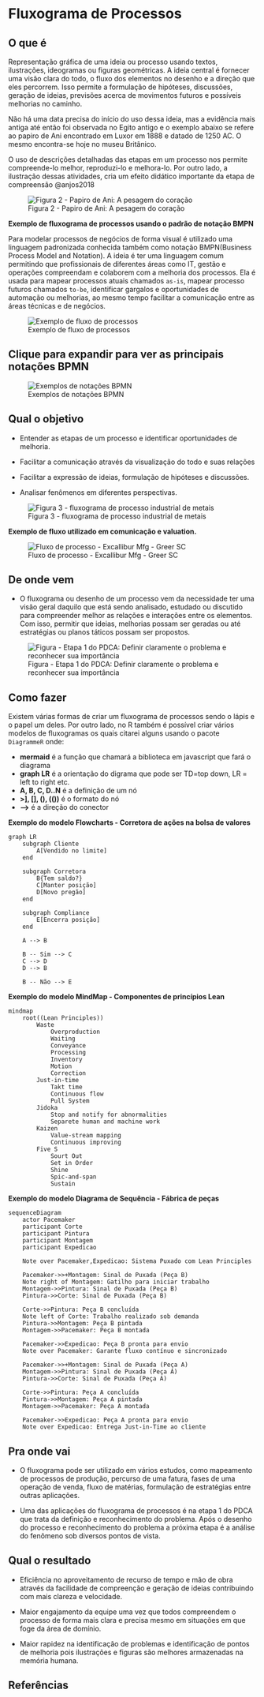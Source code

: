 # Fluxograma de Processos

## O que é {.unnumbered}

Representação gráfica de uma ideia ou processo usando textos, ilustrações, ideogramas ou figuras geométricas. A ideia central é fornecer uma visão clara do todo, o fluxo dos elementos no desenho e a direção que eles percorrem. Isso permite a formulação de hipóteses, discussões, geração de ideias, previsões acerca de movimentos futuros e possíveis melhorias no caminho.

Não há uma data precisa do início do uso dessa ideia, mas a evidência mais antiga até então foi observada no Egito antigo e o exemplo abaixo se refere ao papiro de Ani encontrado em Luxor em 1888 e datado de 1250 AC. O mesmo encontra-se hoje no museu Britânico.

O uso de descrições detalhadas das etapas em um processo nos permite compreende-lo melhor, reproduzi-lo e melhora-lo. Por outro lado, a ilustração dessas atividades, cria um efeito didático importante da etapa de compreensão @anjos2018

![Figura 2 - Papiro de Ani: A pesagem do coração](images/papiro_ani.jpg)

**Exemplo de fluxograma de processos usando o padrão de notação BMPN**

Para modelar processos de negócios de forma visual é utilizado uma linguagem padronizada conhecida também como notação BMPN(Business Process Model and Notation). A ideia é ter uma linguagem comum permitindo que profissionais de diferentes áreas como IT, gestão e operações compreendam e colaborem com a melhoria dos processos. Ela é usada para mapear processos atuais chamados `as-is`, mapear processo futuros chamados `to-be`, identificar gargalos e oportunidades de automação ou melhorias, ao mesmo tempo facilitar a comunicação entre as áreas técnicas e de negócios.

![Exemplo de fluxo de processos](images/fluxograma_process_cetil.jpg)

::: {.callout-tip collapse="true"}
## Clique para expandir para ver as principais notações BPMN

![Exemplos de notações BPMN](images/bpmn_notation.png)
:::

## Qual o objetivo {.unnumbered}

-   Entender as etapas de um processo e identificar oportunidades de melhoria.

-   Facilitar a comunicação através da visualização do todo e suas relações

-   Facilitar a expressão de ideias, formulação de hipóteses e discussões.

-   Analisar fenômenos em diferentes perspectivas.

![Figura 3 - fluxograma de processo industrial de metais](images/figura_processo.png)

**Exemplo de fluxo utilizado em comunicação e valuation.**

![Fluxo de processo - Excallibur Mfg - Greer SC](images/process_excallibur.png)

## De onde vem {.unnumbered}

-   O fluxograma ou desenho de um processo vem da necessidade ter uma visão geral daquilo que está sendo analisado, estudado ou discutido para compreender melhor as relações e interações entre os elementos. Com isso, permitir que ideias, melhorias possam ser geradas ou até estratégias ou planos táticos possam ser propostos.

![Figura - Etapa 1 do PDCA: Definir claramente o problema e reconhecer sua importância](images/step_1.png)

## Como fazer {.unnumbered}

Existem várias formas de criar um fluxograma de processos sendo o lápis e o papel um deles. Por outro lado, no R também é possível criar vários modelos de fluxogramas os quais citarei alguns usando o pacote `DiagrammeR` onde:

-   **mermaid** é a função que chamará a biblioteca em javascript que fará o diagrama
-   **graph LR** é a orientação do digrama que pode ser TD=top down, LR = left to right etc.
-   **A, B, C, D..N** é a definição de um nó
-   **\>\], \[\], (), (())** é o formato do nó
-   **--\>** é a direção do conector

**Exemplo do modelo Flowcharts - Corretora de ações na bolsa de valores**

```mermaid

graph LR
    subgraph Cliente
        A[Vendido no limite]
    end

    subgraph Corretora
        B{Tem saldo?}
        C[Manter posição]
        D[Novo pregão]
    end

    subgraph Compliance
        E[Encerra posição]
    end

    A --> B

    B -- Sim --> C
    C --> D
    D --> B

    B -- Não --> E
```

**Exemplo do modelo MindMap - Componentes de princípios Lean**

```mermaid
mindmap
    root((Lean Principles))
        Waste
            Overproduction
            Waiting
            Conveyance
            Processing
            Inventory
            Motion
            Correction
        Just-in-time
            Takt time
            Continuous flow
            Pull System
        Jidoka
            Stop and notify for abnormalities
            Separete human and machine work
        Kaizen
            Value-stream mapping
            Continuous improving
        Five S
            Sourt Out
            Set in Order
            Shine
            Spic-and-span
            Sustain

```

**Exemplo do modelo Diagrama de Sequência - Fábrica de peças**

```mermaid
sequenceDiagram
    actor Pacemaker
    participant Corte
    participant Pintura
    participant Montagem
    participant Expedicao

    Note over Pacemaker,Expedicao: Sistema Puxado com Lean Principles

    Pacemaker->>+Montagem: Sinal de Puxada (Peça B)
    Note right of Montagem: Gatilho para iniciar trabalho
    Montagem->>Pintura: Sinal de Puxada (Peça B)
    Pintura->>Corte: Sinal de Puxada (Peça B)

    Corte->>Pintura: Peça B concluída
    Note left of Corte: Trabalho realizado sob demanda
    Pintura->>Montagem: Peça B pintada
    Montagem->>Pacemaker: Peça B montada

    Pacemaker->>Expedicao: Peça B pronta para envio
    Note over Pacemaker: Garante fluxo contínuo e sincronizado

    Pacemaker->>+Montagem: Sinal de Puxada (Peça A)
    Montagem->>Pintura: Sinal de Puxada (Peça A)
    Pintura->>Corte: Sinal de Puxada (Peça A)

    Corte->>Pintura: Peça A concluída
    Pintura->>Montagem: Peça A pintada
    Montagem->>Pacemaker: Peça A montada

    Pacemaker->>Expedicao: Peça A pronta para envio
    Note over Expedicao: Entrega Just-in-Time ao cliente
```

## Pra onde vai {.unnumbered}

-   O fluxograma pode ser utilizado em vários estudos, como mapeamento de processos de produção, percurso de uma fatura, fases de uma operação de venda, fluxo de matérias, formulação de estratégias entre outras aplicações.

-   Uma das aplicações do fluxograma de processos é na etapa 1 do PDCA que trata da definição e reconhecimento do problema. Após o desenho do processo e reconhecimento do problema a próxima etapa é a análise do fenômeno sob diversos pontos de vista.

## Qual o resultado {.unnumbered}

-   Eficiência no aproveitamento de recurso de tempo e mão de obra através da facilidade de compreenção e geração de ideias contribuindo com mais clareza e velocidade.

-   Maior engajamento da equipe uma vez que todos compreendem o processo de forma mais clara e precisa mesmo em situações em que foge da área de domínio.

-   Maior rapidez na identificação de problemas e identificação de pontos de melhoria pois ilustrações e figuras são melhores armazenadas na memória humana.

## Referências {.unnumbered}
